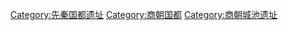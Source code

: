 [[Category:先秦国都遗址‎|Category:先秦国都遗址‎]]
[[Category:商朝国都|Category:商朝国都]]
[[Category:商朝城池遗址|Category:商朝城池遗址]]